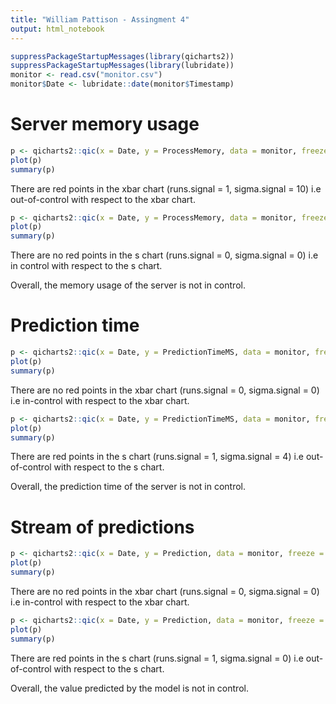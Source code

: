 ---
title: "William Pattison - Assingment 4"
output: html_notebook
---
```{r}
suppressPackageStartupMessages(library(qicharts2))
suppressPackageStartupMessages(library(lubridate))
monitor <- read.csv("monitor.csv")
monitor$Date <- lubridate::date(monitor$Timestamp)
```


# Server memory usage
```{r}
p <- qicharts2::qic(x = Date, y = ProcessMemory, data = monitor, freeze = 20, chart = "xbar", xlab = "Date", ylab = "Allocated memory (MB)", title = "Average allocated memory (Xbar chart)")
plot(p)
summary(p)
```
There are red points in the xbar chart (runs.signal = 1, sigma.signal = 10) i.e out-of-control with respect to the xbar chart. 
```{r}
p <- qicharts2::qic(x = Date, y = ProcessMemory, data = monitor, freeze = 20, chart = "s", xlab = "Date", ylab = "Allocated memory (MB)", title = "Standard deviation of allocated memory (S chart)")
plot(p)
summary(p)
```
There are no red points in the s chart (runs.signal = 0, sigma.signal = 0) i.e  in control with respect to the s chart. 

Overall, the memory usage of the server is not in control.

# Prediction time
```{r}
p <- qicharts2::qic(x = Date, y = PredictionTimeMS, data = monitor, freeze = 20, chart = "xbar", xlab = "Date", ylab = "Allocated memory (MB)", title = "Average prediction time (Xbar chart)")
plot(p)
summary(p)
```
There are no red points in the xbar chart (runs.signal = 0, sigma.signal = 0) i.e in-control with respect to the xbar chart. 
```{r}
p <- qicharts2::qic(x = Date, y = PredictionTimeMS, data = monitor, freeze = 20, chart = "s", xlab = "Date", ylab = "Allocated memory (MB)", title = "Standard deviation of prediction time (S chart)")
plot(p)
summary(p)
```
There are red points in the s chart (runs.signal = 1, sigma.signal = 4) i.e  out-of-control with respect to the s chart. 

Overall, the prediction time of the server is not in control.

# Stream of predictions
```{r}
p <- qicharts2::qic(x = Date, y = Prediction, data = monitor, freeze = 20, chart = "xbar", xlab = "Date", ylab = "Allocated memory (MB)", title = "Average predicted value (Xbar chart)")
plot(p)
summary(p)
```
There are no red points in the xbar chart (runs.signal = 0, sigma.signal = 0) i.e in-control with respect to the xbar chart. 
```{r}
p <- qicharts2::qic(x = Date, y = Prediction, data = monitor, freeze = 20, chart = "s", xlab = "Date", ylab = "Allocated memory (MB)", title = "Standard deviation of predicted value (S chart)")
plot(p)
summary(p)
```
There are red points in the s chart (runs.signal = 1, sigma.signal = 0) i.e  out-of-control with respect to the s chart. 

Overall, the value predicted by the model is not in control.
